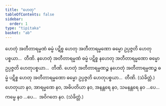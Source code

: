```yaml
---
title: "ဟေတု"
tableOfContents: false
sidebar:
  order: 1
type: "tipitaka"
basket: "ab"
---
```



<DynamicBreadcrumb />

<Division number="485">

<Paragraph number="1074">
ဟေတုံ အတီတာရမ္မဏံ ဓမ္မံ ပဋိစ္စ ဟေတု အတီတာရမ္မဏော ဓမ္မော ဥပ္ပဇ္ဇတိ ဟေတုပစ္စယာ…  တီဏိ.
</Paragraph>

<Paragraph number="1075">
နဟေတုံ အတီတာရမ္မဏံ ဓမ္မံ ပဋိစ္စ နဟေတု အတီတာရမ္မဏော ဓမ္မော ဥပ္ပဇ္ဇတိ ဟေတုပစ္စယာ…  တီဏိ.
</Paragraph>

<Paragraph number="1076">
ဟေတုံ အတီတာရမ္မဏဉ္စ နဟေတုံ အတီတာရမ္မဏဉ္စ ဓမ္မံ ပဋိစ္စ ဟေတု အတီတာရမ္မဏော ဓမ္မော ဥပ္ပဇ္ဇတိ ဟေတုပစ္စယာ…  တီဏိ. (သံခိတ္တံ.)
</Paragraph>

</Division>
<Division number="486">

<Paragraph number="1077">
ဟေတုယာ နဝ, အာရမ္မဏေ နဝ, အဓိပတိယာ နဝ, အနန္တရေ နဝ, သမနန္တရေ နဝ …ပေ…  ကမ္မေ နဝ …ပေ…  အဝိဂတေ နဝ. (သံခိတ္တံ.)
</Paragraph>
</Division>